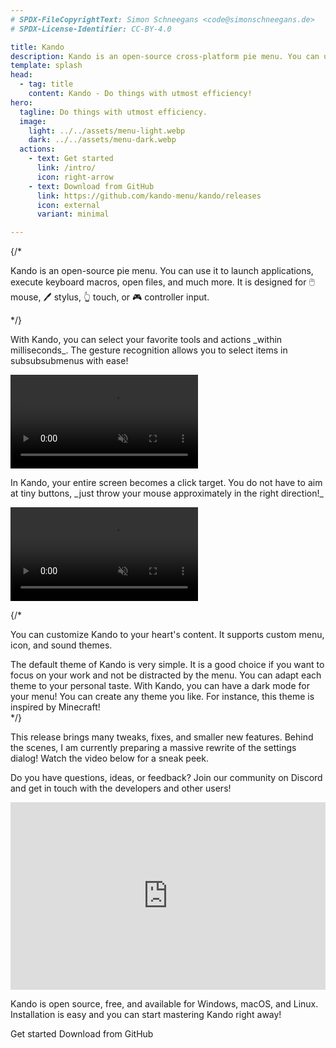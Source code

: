 ```yaml
---
# SPDX-FileCopyrightText: Simon Schneegans <code@simonschneegans.de>
# SPDX-License-Identifier: CC-BY-4.0

title: Kando
description: Kando is an open-source cross-platform pie menu. You can use it to launch applications, execute keyboard macros, open files, and much more!
template: splash
head:
  - tag: title
    content: Kando - Do things with utmost efficiency!
hero:
  tagline: Do things with utmost efficiency.
  image:
    light: ../../assets/menu-light.webp
    dark: ../../assets/menu-dark.webp
  actions:
    - text: Get started
      link: /intro/
      icon: right-arrow
    - text: Download from GitHub
      link: https://github.com/kando-menu/kando/releases
      icon: external
      variant: minimal

---
```




<ScrollIndicator />

<ShowCase>

{/* <ShowCaseItem title="What is Kando?" type="intro">
  <p slot="description">
    Kando is an open-source pie menu.
    You can use it to launch applications, execute keyboard macros, open files, and much more.
    It is designed for 🖱️ mouse, 🖊️ stylus, 👆 touch, or 🎮 controller input.
  </p>
</ShowCaseItem> */}

<ShowCaseItem icon="solar:clock-circle-bold" title="Be Fast!" type="left">
  <p slot="description">
    With Kando, you can select your favorite tools and actions _within milliseconds_.
    The gesture recognition allows you to select items in subsubsubmenus with ease!
  </p>
  <video slot="content" autoplay muted loop src="https://raw.githubusercontent.com/kando-menu/kando/refs/heads/main/assets/videos/introduction-4.mp4" />
</ShowCaseItem>

<ShowCaseItem icon="solar:target-bold" title="Be Precise!" type="right">
  <p slot="description">
    In Kando, your entire screen becomes a click target.
    You do not have to aim at tiny buttons, _just throw your mouse approximately in the right direction!_
  </p>
  <video slot="content" autoplay muted loop src="https://raw.githubusercontent.com/kando-menu/kando/refs/heads/main/assets/videos/introduction-1.mp4" />
</ShowCaseItem>

{/* <ShowCaseItem icon="solar:heart-shine-bold" title="Be Beautiful!" type="fill">
  <div slot="description">
    <p>
      You can customize Kando to your heart's content.
      It supports custom menu, icon, and sound themes.
    </p>
    <Accordion>
      <AccordionSlide title="Kando's Default Theme" background={slide1.src}>
      The default theme of Kando is very simple. It is a good choice if you want to focus on your work and not be distracted by the menu.
      </AccordionSlide>
      <AccordionSlide title="Accent Colors!" background={slide2.src} >
      You can adapt each theme to your personal taste.
      </AccordionSlide>
      <AccordionSlide title="Dark Mode Support!" background={slide3.src} >
      With Kando, you can have a dark mode for your menu!
      </AccordionSlide>
      <AccordionSlide title="Be Creative!" background={slide4.src} >
      You can create any theme you like. For instance, this theme is inspired by Minecraft!
      </AccordionSlide>
    </Accordion>
  </div>
</ShowCaseItem> */}

<ShowCaseItem icon="solar:gift-bold" title="Watch the Latest Update!" type="fill">
  <div slot="description">
    <p>
      This release brings many tweaks, fixes, and smaller new features. Behind the scenes, I am currently preparing a massive rewrite of the settings dialog! Watch the video below for a sneak peek.
    </p>
    <YouTube slot="content" id="cE8FOOfI7II" />
  </div>
</ShowCaseItem>

<ShowCaseItem icon="solar:chat-square-like-bold" title="Join us on Discord!" type="left">
  <p slot="description">
    Do you have questions, ideas, or feedback?
    Join our community on Discord and get in touch with the developers and other users!
  </p>
  <iframe slot="content" src="https://discord.com/widget?id=1124300911574003732&theme=dark" style="height: 300px;
  width: 100%;" allowtransparency="true" frameborder="0"></iframe>
</ShowCaseItem>

<ShowCaseItem icon="solar:hearts-bold" title="Try Kando Now!" type="center">
  <div slot="description">
    <p>
      Kando is open source, free, and available for <Icon name="seti:windows" class="inline-icon" /> Windows, <Icon name="apple" class="inline-icon" /> macOS, and <Icon name="linux" class="inline-icon" /> Linux.<br/>
      Installation is easy and you can start mastering Kando right away!
    </p>
    <LinkButton href="/intro" icon="right-arrow">Get started</LinkButton>
    <LinkButton href="https://github.com/kando-menu/kando/releases" icon="external" variant="minimal">Download from GitHub</LinkButton>
  </div>
  <p slot="content">
  </p>
</ShowCaseItem>

</ShowCase>